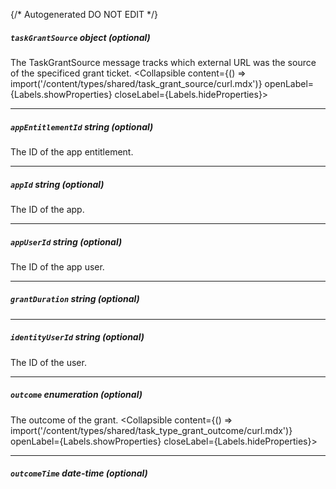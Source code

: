 {/* Autogenerated DO NOT EDIT  */}

##### `taskGrantSource` _object (optional)_
The TaskGrantSource message tracks which external URL was the source of the specificed grant ticket.
<Collapsible content={() => import('/content/types/shared/task_grant_source/curl.mdx')} openLabel={Labels.showProperties} closeLabel={Labels.hideProperties}>
</Collapsible>

---
##### `appEntitlementId` _string (optional)_
The ID of the app entitlement.

---
##### `appId` _string (optional)_
The ID of the app.

---
##### `appUserId` _string (optional)_
The ID of the app user.

---
##### `grantDuration` _string (optional)_

---
##### `identityUserId` _string (optional)_
The ID of the user.

---
##### `outcome` _enumeration (optional)_
The outcome of the grant.
<Collapsible content={() => import('/content/types/shared/task_type_grant_outcome/curl.mdx')} openLabel={Labels.showProperties} closeLabel={Labels.hideProperties}>
</Collapsible>

---
##### `outcomeTime` _date-time (optional)_


